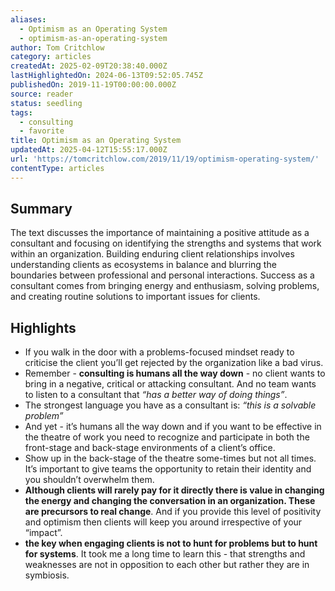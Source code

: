 ```yaml
---
aliases:
  - Optimism as an Operating System
  - optimism-as-an-operating-system
author: Tom Critchlow
category: articles
createdAt: 2025-02-09T20:38:40.000Z
lastHighlightedOn: 2024-06-13T09:52:05.745Z
publishedOn: 2019-11-19T00:00:00.000Z
source: reader
status: seedling
tags:
  - consulting
  - favorite
title: Optimism as an Operating System
updatedAt: 2025-04-12T15:55:17.000Z
url: 'https://tomcritchlow.com/2019/11/19/optimism-operating-system/'
contentType: articles
---
```

## Summary

The text discusses the importance of maintaining a positive attitude as a consultant and focusing on identifying the strengths and systems that work within an organization. Building enduring client relationships involves understanding clients as ecosystems in balance and blurring the boundaries between professional and personal interactions. Success as a consultant comes from bringing energy and enthusiasm, solving problems, and creating routine solutions to important issues for clients.

## Highlights

- If you walk in the door with a problems-focused mindset ready to criticise the client you’ll get rejected by the organization like a bad virus.
- Remember - **consulting is humans all the way down** - no client wants to bring in a negative, critical or attacking consultant. And no team wants to listen to a consultant that _“has a better way of doing things”_.
- The strongest language you have as a consultant is:
  _“this is a solvable problem”_
- And yet - it’s humans all the way down and if you want to be effective in the theatre of work you need to recognize and participate in both the front-stage and back-stage environments of a client’s office.
- Show up in the back-stage of the theatre some-times but not all times. It’s important to give teams the opportunity to retain their identity and you shouldn’t overwhelm them.
- **Although clients will rarely pay for it directly there is value in changing the energy and changing the conversation in an organization. These are precursors to real change**. And if you provide this level of positivity and optimism then clients will keep you around irrespective of your “impact”.
- **the key when engaging clients is not to hunt for problems but to hunt for systems**.
  It took me a long time to learn this - that strengths and weaknesses are not in opposition to each other but rather they are in symbiosis.
